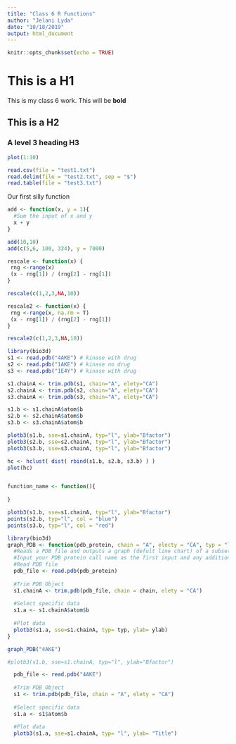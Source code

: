 ```yaml
---
title: "Class 6 R Functions"
author: "Jelani Lyda"
date: "10/18/2019"
output: html_document
---
```


```r
knitr::opts_chunk$set(echo = TRUE)
```

# This is a H1
This is my class 6 work. This will be **bold**

## This is a H2

### A level 3 heading H3

```r
plot(1:10)
```

```r
read.csv(file = "test1.txt")
read.delim(file = "test2.txt", sep = "$")
read.table(file = "test3.txt")
```

Our first silly function
```r
add <- function(x, y = 1){
  #Sum the input of x and y
  x + y
}
```

```r
add(10,10)
add(c(5,6, 100, 334), y = 7000)
```

```r
rescale <- function(x) {
 rng <-range(x)
 (x - rng[1]) / (rng[2] - rng[1])
}

rescale(c(1,2,3,NA,10))
```

```r
rescale2 <- function(x) {
 rng <-range(x, na.rm = T)
 (x - rng[1]) / (rng[2] - rng[1])
}

rescale2(c(1,2,3,NA,10))
```


```r
library(bio3d)
s1 <- read.pdb("4AKE") # kinase with drug
s2 <- read.pdb("1AKE") # kinase no drug
s3 <- read.pdb("1E4Y") # kinase with drug

s1.chainA <- trim.pdb(s1, chain="A", elety="CA")
s2.chainA <- trim.pdb(s2, chain="A", elety="CA")
s3.chainA <- trim.pdb(s3, chain="A", elety="CA")

s1.b <- s1.chainA$atom$b
s2.b <- s2.chainA$atom$b
s3.b <- s3.chainA$atom$b

plotb3(s1.b, sse=s1.chainA, typ="l", ylab="Bfactor")
plotb3(s2.b, sse=s2.chainA, typ="l", ylab="Bfactor")
plotb3(s3.b, sse=s3.chainA, typ="l", ylab="Bfactor")

hc <- hclust( dist( rbind(s1.b, s2.b, s3.b) ) )
plot(hc)


function_name <- function(){
  
}
```


```r
plotb3(s1.b, sse=s1.chainA, typ="l", ylab="Bfactor")
points(s2.b, typ="l", col = "blue")
points(s3.b, typ="l", col = "red")
```

```r
library(bio3d)
graph_PDB <- function(pdb_protein, chain = "A", electy = "CA", typ = "l", ylab = "Bfactor"){
  #Reads a PDB file and outputs a graph (defult line chart) of a subset of the sequence
  #Input your PDB protein call name as the first input and any additional specifications
  #Read PDB file
  pdb_file <- read.pdb(pdb_protein)
  
  #Trim PDB Object
  s1.chainA <- trim.pdb(pdb_file, chain = chain, elety = "CA")
  
  #Select specific data
  s1.a <- s1.chainA$atom$b
  
  #Plot data
  plotb3(s1.a, sse=s1.chainA, typ= typ, ylab= ylab)
}

graph_PDB("4AKE")

#plotb3(s1.b, sse=s1.chainA, typ="l", ylab="Bfactor")
```



```r
  pdb_file <- read.pdb("4AKE")
  
  #Trim PDB Object
  s1 <- trim.pdb(pdb_file, chain = "A", elety = "CA")
  
  #Select specific data
  s1.a <- s1$atom$b
  
  #Plot data
  plotb3(s1.a, sse=s1.chainA, typ= "l", ylab= "Title")

```














